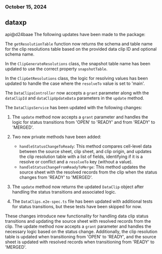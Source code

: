 ### October 15, 2024
## dataxp

api@d24baae
The following updates have been made to the package:

The `getResolutionTable` function now returns the schema and table name for the clip resolutions table based on the provided data clip ID and optional schema name.

In the `ClipGenerateResolutions` class, the snapshot table name has been updated to use the correct property `snapshotTable`.

In the `ClipGetResolutions` class, the logic for resolving values has been updated to handle the case where the `resolveTo` value is set to 'main'.

The `DataClipsController` now accepts a `grant` parameter along with the `dataClipId` and `dataClipUpdateData` parameters in the `update` method.

The `DataClipsService` has been updated with the following changes:

1. The `update` method now accepts a `grant` parameter and handles the logic for status transitions from 'OPEN' to 'READY' and from 'READY' to 'MERGED'.

2. Two new private methods have been added:
   - `handleStatusChangeToReady`: This method compares cell-level data between the source sheet, clip sheet, and clip origin, and updates the clip resolution table with a list of fields, identifying if it is a resolve or conflict and a `resolveTo` key (without a value).
   - `handleStatusChangeFromReadyToMerge`: This method updates the source sheet with the resolved records from the clip when the status changes from 'READY' to 'MERGED'.

3. The `update` method now returns the updated `DataClip` object after handling the status transitions and associated logic.

4. The `DataClips.e2e-spec.ts` file has been updated with additional tests for status transitions, but these tests have been skipped for now.

These changes introduce new functionality for handling data clip status transitions and updating the source sheet with resolved records from the clip. The update method now accepts a `grant` parameter and handles the necessary logic based on the status change. Additionally, the clip resolution table is updated when transitioning from 'OPEN' to 'READY', and the source sheet is updated with resolved records when transitioning from 'READY' to 'MERGED'.